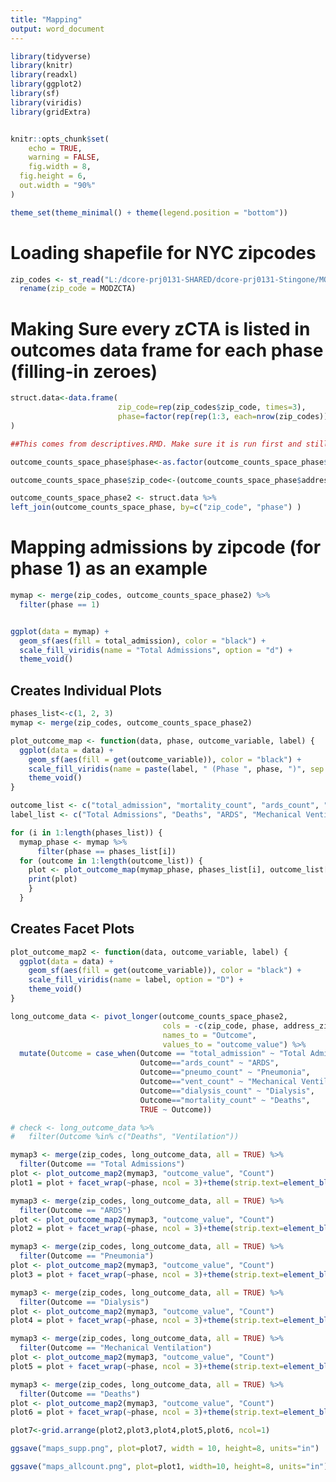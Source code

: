 ```yaml
---
title: "Mapping"
output: word_document
---
```


```r
library(tidyverse)
library(knitr)
library(readxl)
library(ggplot2)
library(sf)
library(viridis)
library(gridExtra)


knitr::opts_chunk$set(
	echo = TRUE,
	warning = FALSE,
	fig.width = 8,
  fig.height = 6,
  out.width = "90%"
)

theme_set(theme_minimal() + theme(legend.position = "bottom"))
```

# Loading shapefile for NYC zipcodes

```r
zip_codes <- st_read("L:/dcore-prj0131-SHARED/dcore-prj0131-Stingone/MODZCTA_2010.shp") %>% 
  rename(zip_code = MODZCTA)
```

# Making Sure every zCTA is listed in outcomes data frame for each phase (filling-in zeroes)

```r
struct.data<-data.frame(
                        zip_code=rep(zip_codes$zip_code, times=3),
                        phase=factor(rep(rep(1:3, each=nrow(zip_codes)), times=1))
)

##This comes from descriptives.RMD. Make sure it is run first and still in ###global env.

outcome_counts_space_phase$phase<-as.factor(outcome_counts_space_phase$admit_date_phase)

outcome_counts_space_phase$zip_code<-(outcome_counts_space_phase$address_zip)

outcome_counts_space_phase2 <- struct.data %>%
left_join(outcome_counts_space_phase, by=c("zip_code", "phase") )

```



# Mapping admissions by zipcode (for phase 1) as an example

```r
mymap <- merge(zip_codes, outcome_counts_space_phase2) %>% 
  filter(phase == 1)


ggplot(data = mymap) +
  geom_sf(aes(fill = total_admission), color = "black") +
  scale_fill_viridis(name = "Total Admissions", option = "d") +
  theme_void()
```

## Creates Individual Plots

```r

phases_list<-c(1, 2, 3)
mymap <- merge(zip_codes, outcome_counts_space_phase2)

plot_outcome_map <- function(data, phase, outcome_variable, label) {
  ggplot(data = data) +
    geom_sf(aes(fill = get(outcome_variable)), color = "black") +
    scale_fill_viridis(name = paste(label, " (Phase ", phase, ")", sep = ""), option = "D") +
    theme_void()
}

outcome_list <- c("total_admission", "mortality_count", "ards_count", "vent_count", "dialysis_count", "pneumo_count")
label_list <- c("Total Admissions", "Deaths", "ARDS", "Mechanical Ventilation", "Dialysis", "Pneumonia")

for (i in 1:length(phases_list)) {
  mymap_phase <- mymap %>% 
      filter(phase == phases_list[i])
  for (outcome in 1:length(outcome_list)) {
    plot <- plot_outcome_map(mymap_phase, phases_list[i], outcome_list[outcome], label_list[outcome])
    print(plot)
    }
  }
```

## Creates Facet Plots

```r
plot_outcome_map2 <- function(data, outcome_variable, label) {
  ggplot(data = data) +
    geom_sf(aes(fill = get(outcome_variable)), color = "black") +
    scale_fill_viridis(name = label, option = "D") +
    theme_void()
}

long_outcome_data <- pivot_longer(outcome_counts_space_phase2, 
                                  cols = -c(zip_code, phase, address_zip, admit_date_phase),
                                  names_to = "Outcome",
                                  values_to = "outcome_value") %>% 
  mutate(Outcome = case_when(Outcome == "total_admission" ~ "Total Admissions",
                             Outcome=="ards_count" ~ "ARDS",
                             Outcome=="pneumo_count" ~ "Pneumonia",
                             Outcome=="vent_count" ~ "Mechanical Ventilation",
                             Outcome=="dialysis_count" ~ "Dialysis",
                             Outcome=="mortality_count" ~ "Deaths",
                             TRUE ~ Outcome))

# check <- long_outcome_data %>% 
#   filter(Outcome %in% c("Deaths", "Ventilation"))

mymap3 <- merge(zip_codes, long_outcome_data, all = TRUE) %>% 
  filter(Outcome == "Total Admissions")
plot <- plot_outcome_map2(mymap3, "outcome_value", "Count")
plot1 = plot + facet_wrap(~phase, ncol = 3)+theme(strip.text=element_blank(), strip.background = element_blank(), legend.key.size=unit(0.2,"cm"))

mymap3 <- merge(zip_codes, long_outcome_data, all = TRUE) %>% 
  filter(Outcome == "ARDS")
plot <- plot_outcome_map2(mymap3, "outcome_value", "Count")
plot2 = plot + facet_wrap(~phase, ncol = 3)+theme(strip.text=element_blank(), strip.background = element_blank(), legend.key.size=unit(0.2,"cm"))

mymap3 <- merge(zip_codes, long_outcome_data, all = TRUE) %>% 
  filter(Outcome == "Pneumonia")
plot <- plot_outcome_map2(mymap3, "outcome_value", "Count")
plot3 = plot + facet_wrap(~phase, ncol = 3)+theme(strip.text=element_blank(), strip.background = element_blank(), legend.key.size=unit(0.2,"cm"))

mymap3 <- merge(zip_codes, long_outcome_data, all = TRUE) %>% 
  filter(Outcome == "Dialysis")
plot <- plot_outcome_map2(mymap3, "outcome_value", "Count")
plot4 = plot + facet_wrap(~phase, ncol = 3)+theme(strip.text=element_blank(), strip.background = element_blank(), legend.key.size=unit(0.2,"cm"))

mymap3 <- merge(zip_codes, long_outcome_data, all = TRUE) %>% 
  filter(Outcome == "Mechanical Ventilation")
plot <- plot_outcome_map2(mymap3, "outcome_value", "Count")
plot5 = plot + facet_wrap(~phase, ncol = 3)+theme(strip.text=element_blank(), strip.background = element_blank(), legend.key.size=unit(0.2,"cm"))

mymap3 <- merge(zip_codes, long_outcome_data, all = TRUE) %>% 
  filter(Outcome == "Deaths")
plot <- plot_outcome_map2(mymap3, "outcome_value", "Count")
plot6 = plot + facet_wrap(~phase, ncol = 3)+theme(strip.text=element_blank(), strip.background = element_blank(), legend.key.size=unit(0.2,"cm"))

plot7<-grid.arrange(plot2,plot3,plot4,plot5,plot6, ncol=1)

ggsave("maps_supp.png", plot=plot7, width = 10, height=8, units="in")

ggsave("maps_allcount.png", plot=plot1, width=10, height=8, units="in")
```

